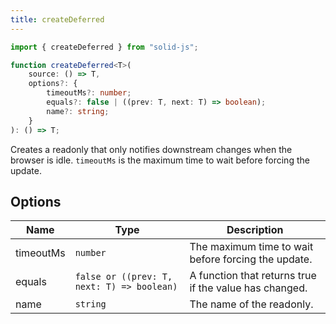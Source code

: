 ```yaml
---
title: createDeferred
---
```


```ts
import { createDeferred } from "solid-js";

function createDeferred<T>(
	source: () => T,
	options?: {
		timeoutMs?: number;
		equals?: false | ((prev: T, next: T) => boolean);
		name?: string;
	}
): () => T;
```

Creates a readonly that only notifies downstream changes when the browser is idle. `timeoutMs` is the maximum time to wait before forcing the update.

## Options

| Name | Type | Description |
| --- | --- | --- |
| timeoutMs | `number` | The maximum time to wait before forcing the update. |
| equals | `false or ((prev: T, next: T) => boolean)` | A function that returns true if the value has changed. |
| name | `string` | The name of the readonly. |

